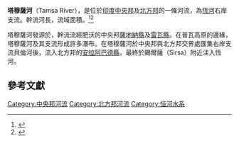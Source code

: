 '''塔穆薩河'''（Tamsa River），是位於[[印度|印度]][[中央邦|中央邦]]及[[北方邦|北方邦]]的一條河流，為[[恆河|恆河]]右岸支流。幹流河長{{convert|264|km}}，流域面積{{convert|16860|km2}}。<ref>{{Cite book | url = http://books.google.co.in/books?id=Zj9Pbd0-eesC&pg=PA71&lpg=PA71&dq=Purwa+Falls+Rewa+Tourism&source=bl&ots=QEntYsLbzK&sig=qoDu--d-LeGSxCXKmBnqJTl1GSk&hl=en&ei=8b02TLfoDoWyrAfEjfmyAg&sa=X&oi=book_result&ct=result&resnum=5&ved=0CCQQ6AEwBA#v=onepage&q&f=false | title = India’s Water Wealth | work = p. 71, The Tons | first =  | last = K.L.Rao | publisher = Google books | accessdate = 2010-07-10 | archive-date = 2012-10-26 | archive-url = https://web.archive.org/web/20121026063500/http://books.google.co.in/books?id=Zj9Pbd0-eesC&pg=PA71&lpg=PA71&dq=Purwa+Falls+Rewa+Tourism&source=bl&ots=QEntYsLbzK&sig=qoDu--d-LeGSxCXKmBnqJTl1GSk&hl=en&ei=8b02TLfoDoWyrAfEjfmyAg&sa=X&oi=book_result&ct=result&resnum=5&ved=0CCQQ6AEwBA#v=onepage&q&f=false | dead-url = no }}</ref><ref>{{Cite book |url =http://books.google.co.in/books?id=_ce8FpJzR-4C&pg=PA24&lpg=PA24&dq=Tamsa+River+Tons&source=bl&ots=yhdamjpn3Z&sig=wM3KmeT6kICDFmsjyXInXO9ragE&hl=en&ei=eEU4TOHSDtCFrQf30-m2CA&sa=X&oi=book_result&ct=result&resnum=7&ved=0CCsQ6AEwBg#v=onepage&q=Tamsa%20River%20Tons&f=false |title =Uttar Pradesh General Knowledge |work =p. 24 |first = |last =Upkar Prakashan Editorial Board |publisher =Google books |accessdate =2010-07-10 |archive-date =2012-10-26 |archive-url =https://web.archive.org/web/20121026063839/http://books.google.co.in/books?id=_ce8FpJzR-4C&pg=PA24&lpg=PA24&dq=Tamsa+River+Tons&source=bl&ots=yhdamjpn3Z&sig=wM3KmeT6kICDFmsjyXInXO9ragE&hl=en&ei=eEU4TOHSDtCFrQf30-m2CA&sa=X&oi=book_result&ct=result&resnum=7&ved=0CCsQ6AEwBg#v=onepage&q=Tamsa%20River%20Tons&f=false |dead-url =no }}</ref>

塔穆薩河發源於{{link-en|凱穆爾山脈|Kaimur Range}}，幹流流經肥沃的中央邦[[薩地納縣|薩地納縣]]及[[雷瓦縣|雷瓦縣]]。在普瓦高原的邊緣，塔穆薩河及其支流形成許多瀑布。在塔穆薩河於中央邦與北方邦交界處匯集右岸支流貝倫河後，流入北方邦的[[安拉阿巴德縣|安拉阿巴德縣]]，最終於錫爾薩（Sirsa）附近注入恆河。

==參考文獻==
{{reflist}}

[[Category:中央邦河流|Category:中央邦河流]]
[[Category:北方邦河流|Category:北方邦河流]]
[[Category:恒河水系|Category:恒河水系]]